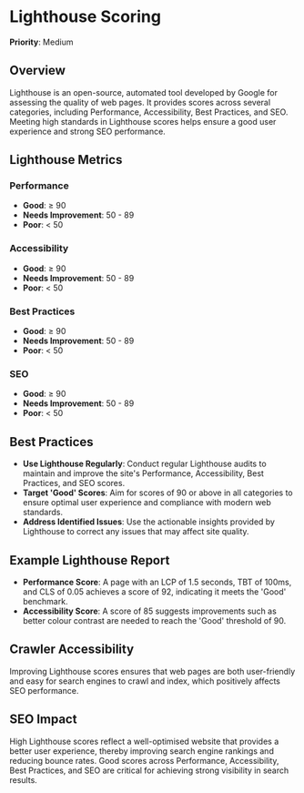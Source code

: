 
# Lighthouse Scoring

**Priority**: Medium

## Overview
Lighthouse is an open-source, automated tool developed by Google for assessing the quality of web pages. It provides scores across several categories, including Performance, Accessibility, Best Practices, and SEO. Meeting high standards in Lighthouse scores helps ensure a good user experience and strong SEO performance.

## Lighthouse Metrics

### Performance
- **Good**: ≥ 90
- **Needs Improvement**: 50 - 89
- **Poor**: < 50

### Accessibility
- **Good**: ≥ 90
- **Needs Improvement**: 50 - 89
- **Poor**: < 50

### Best Practices
- **Good**: ≥ 90
- **Needs Improvement**: 50 - 89
- **Poor**: < 50

### SEO
- **Good**: ≥ 90
- **Needs Improvement**: 50 - 89
- **Poor**: < 50

## Best Practices

- **Use Lighthouse Regularly**: Conduct regular Lighthouse audits to maintain and improve the site's Performance, Accessibility, Best Practices, and SEO scores.
- **Target 'Good' Scores**: Aim for scores of 90 or above in all categories to ensure optimal user experience and compliance with modern web standards.
- **Address Identified Issues**: Use the actionable insights provided by Lighthouse to correct any issues that may affect site quality.

## Example Lighthouse Report

- **Performance Score**: A page with an LCP of 1.5 seconds, TBT of 100ms, and CLS of 0.05 achieves a score of 92, indicating it meets the 'Good' benchmark.
- **Accessibility Score**: A score of 85 suggests improvements such as better colour contrast are needed to reach the 'Good' threshold of 90.

## Crawler Accessibility
Improving Lighthouse scores ensures that web pages are both user-friendly and easy for search engines to crawl and index, which positively affects SEO performance.

## SEO Impact
High Lighthouse scores reflect a well-optimised website that provides a better user experience, thereby improving search engine rankings and reducing bounce rates. Good scores across Performance, Accessibility, Best Practices, and SEO are critical for achieving strong visibility in search results.
